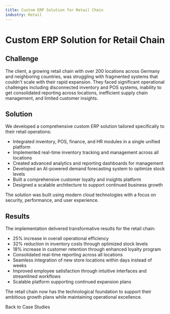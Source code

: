 ```yaml
---
title: Custom ERP Solution for Retail Chain
industry: Retail
---
```



# Custom ERP Solution for Retail Chain

## Challenge

The client, a growing retail chain with over 200 locations across Germany and neighboring countries, was struggling with fragmented systems that couldn't scale with their rapid expansion. They faced significant operational challenges including disconnected inventory and POS systems, inability to get consolidated reporting across locations, inefficient supply chain management, and limited customer insights.

## Solution

We developed a comprehensive custom ERP solution tailored specifically to their retail operations:

- Integrated inventory, POS, finance, and HR modules in a single unified platform
- Implemented real-time inventory tracking and management across all locations
- Created advanced analytics and reporting dashboards for management
- Developed an AI-powered demand forecasting system to optimize stock levels
- Built a comprehensive customer loyalty and insights platform
- Designed a scalable architecture to support continued business growth

The solution was built using modern cloud technologies with a focus on security, performance, and user experience.

## Results

The implementation delivered transformative results for the retail chain:

- 25% increase in overall operational efficiency
- 32% reduction in inventory costs through optimized stock levels
- 18% increase in customer retention through enhanced loyalty program
- Consolidated real-time reporting across all locations
- Seamless integration of new store locations within days instead of weeks
- Improved employee satisfaction through intuitive interfaces and streamlined workflows
- Scalable platform supporting continued expansion plans

The retail chain now has the technological foundation to support their ambitious growth plans while maintaining operational excellence.

<div class="back-link">
  <Link href="/case-studies/">Back to Case Studies</Link>
</div>
